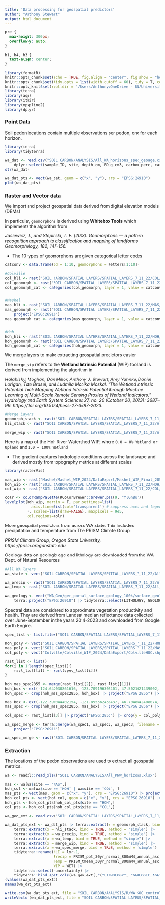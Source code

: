 ```yaml
---
title: 'Data processing for geospatial predictors'
author: "Anthony Stewart"
output: html_document
---
```

```css
pre {
  max-height: 300px;
  overflow-y: auto;
}

h1, h4, h3 {
  text-align: center;
}
```


```r
library(formatR)
knitr::opts_chunk$set(echo = TRUE, fig.align = "center", fig.show = "hold", time_it = TRUE, dpi = 75)
knitr::opts_chunk$set(tidy.opts = list(width.cutoff = 60), tidy = T, collapse = TRUE)
knitr::opts_knit$set(root.dir = '/Users/Anthony/OneDrive - UW/University of Washington/Data and Modeling/')
library(terra)
library(aqp)
library(ithir)
library(mpspline2)
library(dplyr)
```

### Point Data

Soil pedon locations contain multiple observations per pedon, one for each horizon.

```r
library(terra)
library(tidyterra)

wa_dat <- read.csv("SOIL CARBON/ANALYSIS/All_WA_horizons_spec_geoage.csv") |>
    dplyr::select(sample_ID, site, depth_cm, BD_g_cm3, carbon_perc, carbon_stock_g_cm2, x, y)
str(wa_dat)

wa_dat_pts <- vect(wa_dat, geom = c("x", "y"), crs = "EPSG:26910")
plot(wa_dat_pts)
```

### Raster and Vector data 

We import and project geospatial data derived from digital elevation models (DEMs) 

In particular, `geomorphons` is derived using **Whitebox Tools** which implements the algorithm from 

*Jasiewicz, J., and Stepinski, T. F. (2013). Geomorphons — a pattern recognition approach to classification and mapping of landforms. Geomorphology, 182, 147-156.*

- The 10 types of geomorphons are given categorical letter codes

```r

catconv <- data.frame(id = 1:10, geomorphons = letters[1:10])

#Colville
col_hli <- rast("SOIL CARBON/SPATIAL LAYERS/SPATIAL_LAYERS_7_11_22/COL/col_HLI.tif") |> project("EPSG:26910")
col_geomorph <- rast("SOIL CARBON/SPATIAL LAYERS/SPATIAL_LAYERS_7_11_22/COL/col_geomorphons_11_23.tif")
col_geomorph_cat <- categories(col_geomorph, layer = 1, value = catconv) |> project("EPSG:26910")


#Mashel
mas_hli <- rast("SOIL CARBON/SPATIAL LAYERS/SPATIAL_LAYERS_7_11_22/MAS/mas_HLI.tif") |> project("EPSG:26910")
mas_geomorph <- rast("SOIL CARBON/SPATIAL LAYERS/SPATIAL_LAYERS_7_11_22/MAS/mas_geomorphons_11_23.tif")|>
    project("EPSG:26910")
mas_geomorph_cat <- categories(mas_geomorph, layer = 1, value = catconv) |> project("EPSG:26910")


#Hoh
hoh_hli <- rast("SOIL CARBON/SPATIAL LAYERS/SPATIAL_LAYERS_7_11_22/HOH/hoh_HLI.tif") |> project("EPSG:26910")
hoh_geomorph <- rast("SOIL CARBON/SPATIAL LAYERS/SPATIAL_LAYERS_7_11_22/HOH/hoh_geomorphons_11_23.tif")
hoh_geomorph_cat <- categories(hoh_geomorph, layer = 1, value = catconv) |> project("EPSG:26910")
```


We merge layers to make extracting geospatial predictors easier

The `merge_wip` refers to the **Wetland Intrinsic Potential** (WIP) tool and is derived from implementing the algorithm in

*Halabisky, Meghan, Dan Miller, Anthony J. Stewart, Amy Yahnke, Daniel Lorigan, Tate Brasel, and Ludmila Monika Moskal. “The Wetland Intrinsic Potential Tool: Mapping Wetland Intrinsic Potential through Machine Learning of Multi-Scale Remote Sensing Proxies of Wetland Indicators.” Hydrology and Earth System Sciences 27, no. 20 (October 20, 2023): 3687–99. https://doi.org/10.5194/hess-27-3687-2023.*


```r
#Merge Layers
geomorph_stack <- rast("SOIL CARBON/SPATIAL LAYERS/SPATIAL_LAYERS_7_11_22/All_WA/ALL_WA_geomorph_merge.tif")#terra::merge(col_geomorph_cat, mas_geomorph_cat, hoh_geomorph_cat, filename = "SOIL CARBON/SPATIAL LAYERS/SPATIAL_LAYERS_7_11_22/All_WA/ALL_WA_geomorph_merge.tif")
hli_stack <- rast("SOIL CARBON/SPATIAL LAYERS/SPATIAL_LAYERS_7_11_22/All_WA/ALL_WA_HLI_merge.tif")#terra::merge(col_hli, mas_hli, hoh_hli, filename = "SOIL CARBON/SPATIAL LAYERS/SPATIAL_LAYERS_7_11_22/All_WA/ALL_WA_HLI_merge.tif")

merge_wip <- rast("SOIL CARBON/SPATIAL LAYERS/SPATIAL_LAYERS_7_11_22/All_WA/ALL_WA_WIP_MERGE.tif")
```

Here is a map of the Hoh River Watershed WIP, where `0.0 = 0% Wetland or Upland` and `1.0 = 100% Wetland`

- The gradient captures hydrologic conditions across the landscape and derived mostly from topography metrics at different scales 

```r
library(rasterVis)

mas_wip <- rast("Mashel/Mashel_WIP_2024/DataExport/Mashel_WIP_Final_2856.tif") #|> project("EPSG:2856")
hoh_wip <- rast("SOIL CARBON/SPATIAL LAYERS/SPATIAL_LAYERS_7_11_22/HOH/Hoh_WIP_Mask0_10_2022.tif") |> project("EPSG:2855")
col_wip <- rast("SOIL CARBON/SPATIAL LAYERS/SPATIAL_LAYERS_7_11_22/COL/colville_NWI_WIP_clip_INV.tif") |> project("EPSG:2855")

colr <- colorRampPalette(RColorBrewer::brewer.pal(9, "YlGnBu"))
levelplot(hoh_wip, margin = F, par.settings=list(
            axis.line=list(col='transparent') # suppress axes and legend outline
          ), scales=list(draw=FALSE), maxpixels = 9e5, 
          col.regions=colr)
```


More geospatial predictors from across WA state. This includes precipitation and temperature from The PRISM Climate Group

*PRISM Climate Group, Oregon State University, https://prism.oregonstate.edu* 



Geology data on geologic age and lithology are downloaded from the WA Dept. of Natural Resources

```r
#All WA layers
wa_state <- vect("SOIL CARBON/SPATIAL LAYERS/SPATIAL_LAYERS_7_11_22/All_WA/WA_State_Boundary/WA_State_Boundary.shp") |> project("EPSG:4326")

wa_precip <- rast("SOIL CARBON/SPATIAL LAYERS/SPATIAL_LAYERS_7_11_22/All_WA/ALL_WA_Precip.tif") |> terra::project("EPSG:26910")
wa_temp <- rast("SOIL CARBON/SPATIAL LAYERS/SPATIAL_LAYERS_7_11_22/All_WA/ALL_WA_Temp.tif") |> terra::project("EPSG:26910")

wa_geology <- vect("WA_Geo/ger_portal_surface_geology_100k/surface_geology_100k.gdb", layer = "geologic_unit_poly_100k") |> 
    terra::project("EPSG:26910") |> tidyterra::select(LITHOLOGY, GEOLOGIC_AGE)
```

Spectral data are considered to approximate vegetation productivity and health. They are derived from Landsat median reflectance data collected over June-September in the years 2014-2023 and downloaded from Google Earth Engine.

```r
spec_list <- list.files("SOIL CARBON/SPATIAL LAYERS/SPATIAL_LAYERS_7_11_22/All_WA/WA_GEE_StudyAreas_Boxes/", pattern = ".tif", full.names = TRUE)

hoh_poly <- vect("SOIL CARBON/SPATIAL LAYERS/SPATIAL_LAYERS_7_11_22/HOH/HOH_POLYGON_7_11_2022/HOH_POLYGON_711.gpkg") |> project("EPSG:2855")
mas_poly <- vect("SOIL CARBON/SPATIAL LAYERS/SPATIAL_LAYERS_7_11_22/MAS/MAS_poly/mashel_poly.shp") |> project("EPSG:2856")
col_poly <- vect("Colville/Colville_WIP_2024/DataExport/ColvilleHUC.shp") |> terra::aggregate() |> project("EPSG:2855")
```


```r
rast_list <- list()
for(i in 1:length(spec_list)){
    rast_list[[i]] <- rast(spec_list[[i]]) 
}

hoh_mas_spec2855 <- merge(rast_list[[2]], rast_list[[1]]) 
hoh_box <- ext(-124.647030861616, -123.709196305401, 47.5021021439002, 47.9527148717352)
hoh_spec <- crop(hoh_mas_spec2855, hoh_box) |> project("EPSG:2855") |> mask(mask = hoh_poly, filename = "SOIL CARBON/SPATIAL LAYERS/SPATIAL_LAYERS_7_11_22/HOH/Hoh_Spec_Sum2014_2023.tif", overwrite = TRUE)

mas_box <- ext(-122.390044402154, -121.895362438437, 46.7048642408074, 46.9405693599827)
mas_spec <- crop(hoh_mas_spec2855, mas_box) |> project("EPSG:2856") |> mask(mask = mas_poly, filename = "SOIL CARBON/SPATIAL LAYERS/SPATIAL_LAYERS_7_11_22/MAS/Mas_Spec_Sum2014_2023.tif", overwrite = TRUE)

col_spec <- rast_list[[3]] |> project("EPSG:2855") |> crop(y = col_poly, mask = TRUE, filename = "SOIL CARBON/SPATIAL LAYERS/SPATIAL_LAYERS_7_11_22/COL/Col_Spec_Sum2014_2023.tif", overwrite = TRUE)


```


```r
wa_spec_merge <- terra::merge(wa_spec1, wa_spec2, wa_spec3, filename = "SOIL CARBON/SPATIAL LAYERS/SPATIAL_LAYERS_7_11_22/All_WA/WA_median_GEE_spec_median_merge.tif", overwrite = T) |>
    project("EPSG:26910")
```


```r
wa_spec_merge <- rast("SOIL CARBON/SPATIAL LAYERS/SPATIAL_LAYERS_7_11_22/All_WA/WA_median_GEE_spec_median_merge.tif")
```

### Extraction

The locations of the pedon observations are used to extract all geospatial metrics. 

```r
wa <- readxl::read_xlsx("SOIL CARBON/ANALYSIS/All_PNW_horizons.xlsx")

mas <- wa[wa$site == "MAS",]
hoh_col <- wa[wa$site == "HOH" | wa$site == "COL", ]
mas_pts <- vect(mas, geom = c("x", "y"), crs = "EPSG:26910") |> project("EPSG:2856")
hoh_col_pts <- vect(hoh_col, geom = c("x", "y"), crs = "EPSG:26910") |> project("EPSG:2855")
hoh_pts <- hoh_col_pts[hoh_col_pts$site == "HOH",]
col_pts <- hoh_col_pts[hoh_col_pts$site == "COL",]


```





```r

wa_geo_ext <- read.csv("SOIL CARBON/SPATIAL LAYERS/SPATIAL_LAYERS_7_11_22/All_WA/WA_geo_extract.csv")

wa_dat_pts_ext <- wa_dat_pts |> terra::extract(x = geomorph_stack, bind = TRUE, method = "simple") |>
    terra::extract(x = hli_stack, bind = TRUE, method = "simple") |>
    terra::extract(x = wa_precip, bind = TRUE, method = "simple") |> 
    terra::extract(x = wa_temp, bind = TRUE, method = "simple") |>
    terra::extract(x = merge_wip, bind = TRUE, method = "simple") |>
    terra::extract(x = wa_spec_merge, bind = TRUE, method = "simple") |> 
    tidyterra::rename(HLI = lyr.1,
                      Precip = PRISM_ppt_30yr_normal_800mM4_annual_asc,
                      Temp = PRISM_tmean_30yr_normal_800mM4_annual_asc,
                      WIP = WET) |>
    tidyterra::select(-uncertainty) |>
    tidyterra::bind_spat_cols(wa_geo_ext[,c("LITHOLOGY", "GEOLOGIC_AGE")])
(values(wa_dat_pts_ext))
names(wa_dat_pts_ext)

write.csv(wa_dat_pts_ext, file = "SOIL CARBON/ANALYSIS/R/WA_SOC_controls/All_WA_horizons_spec_geoagelith.csv")
writeVector(wa_dat_pts_ext, file = "SOIL CARBON/SPATIAL LAYERS/SPATIAL_LAYERS_7_11_22/All_WA/All_WA_horizons_spec_geoagelith.gpkg", overwrite = T)
```

